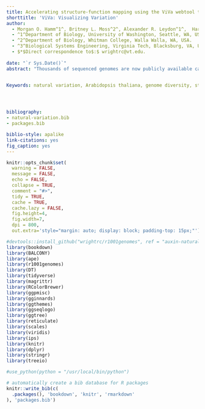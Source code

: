 ```yaml
---
title: Accelerating structure-function mapping using the ViVa webtool to mine natural variation 
shorttitle: 'ViVa: Visualizing Variation' 
author:
  - Morgan O. Hamm^1^, Britney L. Moss^2^, Alexander R. Leydon^1^,  Hardik P. Gala^1^,  Amy Lanctot^1^, Román Ramos^1^, Hannah Klaeser^2^, Andrew C. Lemmex^1^, Mollye L. Zahler^1^, Jennifer L. Nemhauser^1^, R. Clay Wright^3^$*$ 
  - ^1^Department of Biology, University of Washington, Seattle, WA, USA.
  - ^2^Department of Biology, Whitman College, Walla Walla, WA, USA. 
  - ^3^Biological Systems Engineering, Virginia Tech, Blacksburg, VA, USA. Previous affiliation$:$ Department of Biology, University of Washington, Seattle, WA, USA.
  - $*$Direct correspondence to$:$ wrightrc@vt.edu. 
  
date: "`r Sys.Date()`"
abstract: "Thousands of sequenced genomes are now publicly available capturing a significant amount of natural variation within plant species; yet, much of this data remains inaccessible to researchers without significant bioinformatics experience. Here, we present a webtool called ViVa (Visualizing Variation) which aims to empower any researcher to take advantage of the amazing genetic resource collected in the *Arabidopsis thaliana* 1001 Genomes Project (http://1001genomes.org). ViVa facilitates data mining on the gene, gene family or gene network level. To test the utility and accessibility of ViVa, we assembled a team with a range of expertise within biology and bioinformatics to analyze the natural variation within the well-studied nuclear auxin signaling pathway. Our analysis has provided further confirmation of existing knowledge and has also helped generate new hypotheses regarding this well studied pathway. These results highlight how natural variation could be used to generate and test hypotheses about less studied gene families and networks, especially when paired with biochemical and genetic characterization. ViVa is also readily extensible to databases of interspecific genetic variation in plants as well as other organisms, such as the 3,000 Rice Genomes Project (http://snp-seek.irri.org/) and human genetic variation (https://www.ncbi.nlm.nih.gov/clinvar/). "


Keywords: natural variation, Arabidopsis thaliana, genome diversity, structure, function, genotype, phenotype, bioconductor, bookdown, r  




bibliography: 
- natural-variation.bib 
- packages.bib 

biblio-style: apalike
link-citations: yes
fig_caption: yes
---
```


```r
knitr::opts_chunk$set(
  warning = FALSE, 
  message = FALSE, 
  echo = FALSE,
  collapse = TRUE, 
  comment = "#>", 
  tidy = TRUE, 
  cache = TRUE, 
  cache.lazy = FALSE, 
  fig.height=4, 
  fig.width=7, 
  dpi = 800, 
  out.extra='style="margin: auto; display: block; padding-top: 15px;"')

#devtools::install_github("wrightrc/r1001genomes", ref = "auxin-natural-variation")
library(bookdown)
library(BALCONY)
library(ape)
library(r1001genomes)
library(DT)
library(tidyverse)
library(magrittr)
library(RColorBrewer)
library(ggpmisc)
library(gginnards)
library(ggthemes)
library(ggseqlogo)
library(ggtree)
library(reticulate)
library(scales)
library(viridis)
library(ips)
library(knitr)
library(dplyr)
library(stringr)
library(treeio)

#use_python(python = "/usr/local/bin/python")
```

```r
# automatically create a bib database for R packages
knitr::write_bib(c(
  .packages(), 'bookdown', 'knitr', 'rmarkdown'
), 'packages.bib')
```

\newpage 
